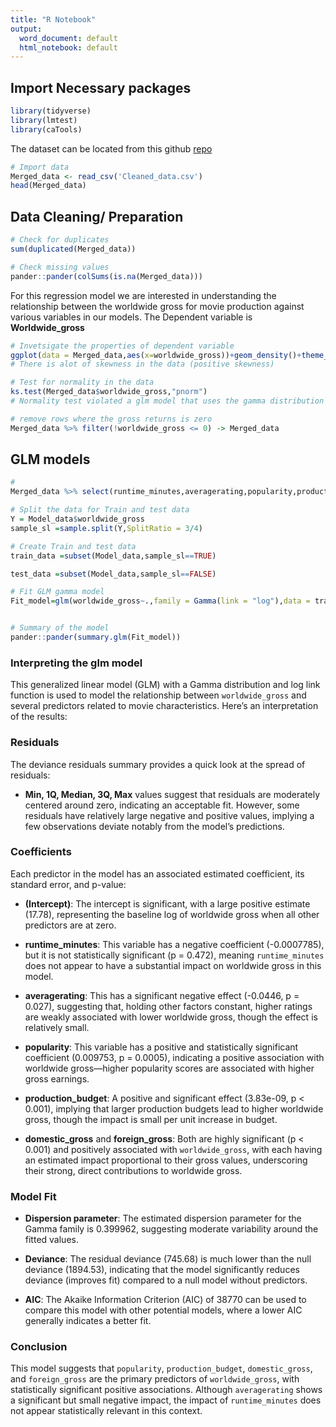 ---
title: "R Notebook"
output:
  word_document: default
  html_notebook: default
---

## Import Necessary packages

```{r echo=TRUE, message=TRUE, warning=TRUE}
library(tidyverse)
library(lmtest)
library(caTools)
```

The dataset can be located from this github [repo](https://github.com/Rhino-byte/GroupWork/blob/main/Data/Merged_data.csv)

```{r message=TRUE, warning=TRUE}
# Import data
Merged_data <- read_csv('Cleaned_data.csv')
head(Merged_data)

```

## Data Cleaning/ Preparation
```{r}
# Check for duplicates
sum(duplicated(Merged_data))
```


```{r}
# Check missing values
pander::pander(colSums(is.na(Merged_data)))

```

For this regression model we are interested in understanding the relationship
between the worldwide gross for movie production against various variables in our models.
The Dependent variable is **Worldwide_gross**

```{r}
# Invetsigate the properties of dependent variable
ggplot(data = Merged_data,aes(x=worldwide_gross))+geom_density()+theme_classic()
# There is alot of skewness in the data (positive skewness)

# Test for normality in the data
ks.test(Merged_data$worldwide_gross,"pnorm")
# Normality test violated a glm model that uses the gamma distribution would be effective to try and model the relationship 
```

```{r}
# remove rows where the gross returns is zero
Merged_data %>% filter(!worldwide_gross <= 0) -> Merged_data
```


## GLM models
```{r}
#
Merged_data %>% select(runtime_minutes,averagerating,popularity,production_budget,domestic_gross,foreign_gross,worldwide_gross)->Model_data

# Split the data for Train and test data
Y = Model_data$worldwide_gross
sample_sl =sample.split(Y,SplitRatio = 3/4)

# Create Train and test data
train_data =subset(Model_data,sample_sl==TRUE)

test_data =subset(Model_data,sample_sl==FALSE)

# Fit GLM gamma model
Fit_model=glm(worldwide_gross~.,family = Gamma(link = "log"),data = train_data)


# Summary of the model
pander::pander(summary.glm(Fit_model))
```

### Interpreting the glm model

This generalized linear model (GLM) with a Gamma distribution and log link function is used to model the relationship between `worldwide_gross` and several predictors related to movie characteristics. Here's an interpretation of the results:

### Residuals
The deviance residuals summary provides a quick look at the spread of residuals:

- **Min, 1Q, Median, 3Q, Max** values suggest that residuals are moderately centered around zero, indicating an acceptable fit. However, some residuals have relatively large negative and positive values, implying a few observations deviate notably from the model’s predictions.

### Coefficients
Each predictor in the model has an associated estimated coefficient, its standard error, and p-value:

- **(Intercept)**: The intercept is significant, with a large positive estimate (17.78), representing the baseline log of worldwide gross when all other predictors are at zero.

- **runtime_minutes**: This variable has a negative coefficient (-0.0007785), but it is not statistically significant (p = 0.472), meaning `runtime_minutes` does not appear to have a substantial impact on worldwide gross in this model.

- **averagerating**: This has a significant negative effect (-0.0446, p = 0.027), suggesting that, holding other factors constant, higher ratings are weakly associated with lower worldwide gross, though the effect is relatively small.

- **popularity**: This variable has a positive and statistically significant coefficient (0.009753, p = 0.0005), indicating a positive association with worldwide gross—higher popularity scores are associated with higher gross earnings.

- **production_budget**: A positive and significant effect (3.83e-09, p < 0.001), implying that larger production budgets lead to higher worldwide gross, though the impact is small per unit increase in budget.

- **domestic_gross** and **foreign_gross**: Both are highly significant (p < 0.001) and positively associated with `worldwide_gross`, with each having an estimated impact proportional to their gross values, underscoring their strong, direct contributions to worldwide gross.

### Model Fit

- **Dispersion parameter**: The estimated dispersion parameter for the Gamma family is 0.399962, suggesting moderate variability around the fitted values.

- **Deviance**: The residual deviance (745.68) is much lower than the null deviance (1894.53), indicating that the model significantly reduces deviance (improves fit) compared to a null model without predictors.

- **AIC**: The Akaike Information Criterion (AIC) of 38770 can be used to compare this model with other potential models, where a lower AIC generally indicates a better fit.

### Conclusion

This model suggests that `popularity`, `production_budget`, `domestic_gross`, and `foreign_gross` are the primary predictors of `worldwide_gross`, with statistically significant positive associations. Although `averagerating` shows a significant but small negative impact, the impact of `runtime_minutes` does not appear statistically relevant in this context.























